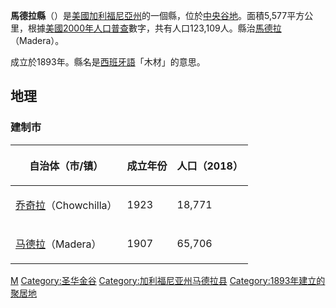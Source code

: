 {{Infobox U.S. County|
 county  = 馬德拉縣 |
 state = 加利福尼亞州 |
 en county  = Madera County |
 en state = California |
 seal =  |
 map = Map of California highlighting Madera County.svg|
 map size = 250 |
 founded = 1893 |
 seat = [[马德拉_(加利福尼亚州)|馬德拉]] | 
 area = 5,577 [[平方千米|km²]] (2,153 [[平方英里|mi²]]) |
 area land = 5,532 km² (2,136 mi²) |
 area water = 45 km² (17 mi²) |
 area percentage = 0.81% |
 census yr = 2000 |
 pop = 123,138 |
 density = 22 |
 web = www.madera-county.com |
|}}
'''馬德拉縣'''（{{lang-en|Madera County}}）是[[美國|美國]][[加利福尼亞州|加利福尼亞州]]的一個縣，位於[[中央谷地|中央谷地]]。面積5,577平方公里，根據[[美國2000年人口普查|美國2000年人口普查]]數字，共有人口123,109人。縣治[[馬德拉_(加利福尼亞州)|馬德拉]]（Madera）。

成立於1893年。縣名是[[西班牙語|西班牙語]]「木材」的意思。

==地理==
===建制市===
{| class="wikitable sortable" style="margin:auto;"
! 自治体（市/镇）
! 成立年份
! 人口（2018）
|-
| [[乔奇拉_(加利福尼亚州)|乔奇拉]]（Chowchilla）
| 1923
| 18,771
|-
| [[马德拉_(加利福尼亚州)|马德拉]]（Madera）
| 1907
| 65,706
|}

{{馬德拉縣 (加利福尼亞州)}}
{{California}}
{{California-stub}}

[[Category:加利福尼亞州行政區劃|M]]
[[Category:圣华金谷|Category:圣华金谷]]
[[Category:加利福尼亚州马德拉县|Category:加利福尼亚州马德拉县]]
[[Category:1893年建立的聚居地|Category:1893年建立的聚居地]]
